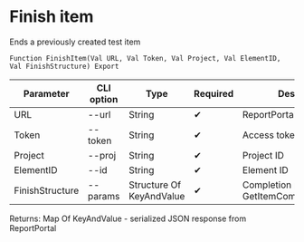 ﻿---
sidebar_position: 4
description: Finish item and other functions to work with ReportPortal in the Open Integration Package, a free open-source integration library for 1C:Enterprise 8, OneScript and CLI
keywords: [1C, 1С, 1С:Enterprise, 1С:Enterprise 8.3, API, Integration, Services, Exchange, OneScript, CLI, ReportPortal]
---


# Finish item
 Ends a previously created test item



`Function FinishItem(Val URL, Val Token, Val Project, Val ElementID, Val FinishStructure) Export`

  | Parameter | CLI option | Type | Required | Description |
  |-|-|-|-|-|
  | URL | --url | String | &#x2714; | ReportPortal server URL |
  | Token | --token | String | &#x2714; | Access token |
  | Project | --proj | String | &#x2714; | Project ID |
  | ElementID | --id | String | &#x2714; | Element ID |
  | FinishStructure | --params | Structure Of KeyAndValue | &#x2714; | Completion parameters. See GetItemCompletionStructure |

  
  Returns:  Map Of KeyAndValue - serialized JSON response from ReportPortal

<br/>




 




